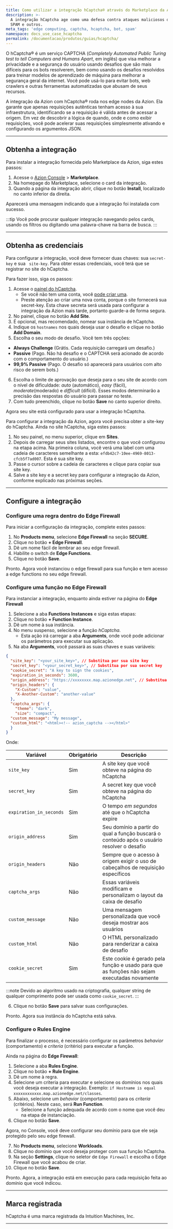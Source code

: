 ```yaml
---
title: Como utilizar a integração hCaptcha® através do Marketplace da Azion
description: >-
  A integração hCaptcha age como uma defesa contra ataques maliciosos de bots,
  SPAM e outros.
meta_tags: 'edge computing, captcha, hcaptcha, bot, spam'
namespace: docs_use_case_hcaptcha
permalink: /documentacao/produtos/guias/hcaptcha/
---
```




O hCaptcha® é um serviço CAPTCHA (*Completely Automated Public Turing test to tell Computers and Humans Apart*, em inglês) que visa melhorar a privacidade e a segurança do usuário usando desafios que são mais difíceis para os bots resolverem, bem como usando os desafios resolvidos para treinar modelos de aprendizado de máquina para melhorar a segurança geral da internet. Você pode usá-lo para evitar bots, web crawlers e outras ferramentas automatizadas que abusam de seus recursos.

A integração da Azion com hCaptcha® roda nos edge nodes da Azion. Ela garante que apenas requisições autênticas tenham acesso à sua infraestrutura, identificando se a requisição é válida antes de acessar a origem. Em vez de descobrir a lógica de quando, onde e como exibir requisições, você pode acelerar suas requisições simplesmente ativando e configurando os argumentos JSON.

---

## Obtenha a integração

Para instalar a integração fornecida pelo Marketplace da Azion, siga estes passos:

1. Acesse o [Azion Console](/pt-br/documentacao/produtos/guias/como-acessar-o-azion-console/) > **Marketplace**.
2. Na homepage do Marketplace, selecione o card da integração.
3. Quando a página da integração abrir, clique no botão **Install**, localizado no canto inferior da direita.

Aparecerá uma mensagem indicando que a integração foi instalada com sucesso.

:::tip
Você pode procurar qualquer integração navegando pelos cards, usando os filtros ou digitando uma palavra-chave na barra de busca.
:::

---

## Obtenha as credenciais

Para configurar a integração, você deve fornecer duas chaves: sua `secret-key` e sua ` site-key`. Para obter essas credenciais, você terá que se registrar no site do hCaptcha.

Para fazer isso, siga os passos:

1. Acesse o [painel do hCaptcha](https://dashboard.hcaptcha.com/overview).
   - Se você não tem uma conta, você [pode criar uma](https://www.hcaptcha.com/signup-interstitial).
   - Preste atenção ao criar uma nova conta, porque o site fornecerá sua secret-key. Esta chave secreta será usada para configurar a integração da Azion mais tarde, portanto guarde-a de forma segura.
2. No painel, clique no botão **Add Site**.
3. É opcional, mas recomendado, nomear sua instância de hCaptcha.
4. Indique os `hostnames` nos quais deseja usar o desafio e clique no botão **Add Domain**.
5. Escolha o seu modo de desafio. Você tem três opções:
- **Always Challenge** (Grátis. Cada requisição carregará um desafio.)
- **Passive** (Pago. Não há desafio e o CAPTCHA será acionado de acordo com o comportamento do usuário.)
- **99,9% Passive** (Pago. O desafio só aparecerá para usuários com alto risco de serem bots.)
6. Escolha o limite de aprovação que deseja para o seu site de acordo com o nível de dificuldade: *auto* (automático), *easy* (fácil), *moderate*(moderado) e *difficult* (difícil). Esses modos determinarão a precisão das respostas do usuário para passar no teste.
7. Com tudo preenchido, clique no botão **Save** no canto superior direito.

Agora seu site está configurado para usar a integração hCaptcha.

Para configurar a integração da Azion, agora você precisa obter a site-key do hCaptcha. Ainda no site hCaptcha, siga estes passos:

1. No seu painel, no menu superior, clique em **Sites**.
2. Depois de carregar seus sites listados, encontre o que você configurou na etapa acima.
   Na primeira coluna, você verá uma label com uma cadeia de caracteres semelhante a esta: `efdb42c7-10ee-4969-8013-cfcb5f7ad007`. Esta é sua site key.
3. Passe o cursor sobre a cadeia de caracteres e clique para copiar sua site key.
4. Salve a site key e a secret key para configurar a integração da Azion, conforme explicado nas próximas seções.

---

## Configure a integração

### Configure uma regra dentro do Edge Firewall

Para iniciar a configuração da integração, complete estes passos:

1. No **Products menu**, selecione **Edge Firewall** na seção **SECURE**.
2. Clique no botão **+ Edge Firewall**.
3. Dê um nome fácil de lembrar ao seu edge firewall.
4. Habilite o switch de **Edge Functions**.
5. Clique no botão **Save**.

Pronto. Agora você instanciou o edge firewall para sua função e tem acesso a edge functions no seu edge firewall.

### Configure uma função no Edge Firewall

Para instanciar a integração, enquanto ainda estiver na página do **Edge Firewall**

1. Selecione a aba **Functions Instances** e siga estas etapas:
2. Clique no botão **+ Function Instance**.
3. Dê um nome à sua instância.
4. No menu suspenso, selecione a função *hCaptcha*.
   - Esta ação irá carregar a aba **Arguments**, onde você pode adicionar os parâmetros para executar sua aplicação.
5. Na aba **Arguments**, você passará as suas chaves e suas variáveis:

```json
{
  "site_key": "<your_site_key>", // Substitua por sua site key
  "secret_key": "<your_secret_key>", // Substitua por sua secret key
  "cookie_secret": "A key to sign the cookies",
  "expiration_in_seconds": 3600,
  "origin_address": "https://xxxxxxxx.map.azionedge.net", // Substitua por seu domínio
  "origin_headers": {
	"X-Custom": "value",
	"X-Another-Custom": "another-value"
  },
  "captcha_args": {
	"theme": "dark",
	"size": "compact",
  "custom_message": "My message",
  "custom_html": "<html><!-- azion_captcha --></html>"
  }
}
```

Onde:

| Variável | Obrigatório | Descrição |
| ---- | ----- | ----- |
| `site_key` | Sim | A site key que você obteve na página do hCaptcha |
| `secret_key` | Sim | A secret key que você obteve na página do hCaptcha |
| `expiration_in_seconds` | Sim | O tempo *em segundos* até que o hCaptcha expire |
| `origin_address` | Sim | Seu domínio a partir do qual a função buscará o conteúdo após o usuário resolver o desafio |
| `origin_headers` | Não | Sempre que o acesso à origem exigir o uso de cabeçalhos de requisição específicos |
| `captcha_args` | Não | Essas variáveis modificam e personalizam o layout da caixa de desafio |
| `custom_message` | Não | Uma mensagem personalizada que você deseja mostrar aos usuários |
| `custom_html` | Não | O HTML personalizado para renderizar a caixa de desafio |
| `cookie_secret` | Sim | Este cookie é gerado pela função e usado para que as funções não sejam executadas novamente |

:::note
Devido ao algoritmo usado na criptografia, qualquer string de qualquer comprimento pode ser usada como `cookie_secret`.
:::

6. Clique no botão **Save** para salvar suas configurações.

Pronto. Agora sua instância do hCaptcha está salva.

### Configure o Rules Engine

Para finalizar o processo, é necessário configurar os parâmetros *behavior* (comportamento) e *criteria* (critério) para executar a função.

Ainda na página do **Edge Firewall**:

1. Selecione a aba **Rules Engine**.
2. Clique no botão **+ Rule Engine**.
3. Dê um nome à regra.
4. Selecione um criteria para executar e selecione os domínios nos quais você deseja executar a integração. Exemplo: `if Hostname is equal xxxxxxxxxxxx.map.azionedge.net/classes`.
5. Abaixo, selecione um *behavior* (comportamento) para os *criteria* (critérios). Neste caso, será **Run Function**.
   - Selecione a função adequada de acordo com o nome que você deu na etapa de instanciação.
6. Clique no botão **Save**.

Agora, no Console, você deve configurar seu domínio para que ele seja protegido pelo seu edge firewall.

7. No **Products menu**, selecione **Workloads**.
8. Clique no domínio que você deseja proteger com sua função hCaptcha.
9. Na seção **Settings**, clique no seletor de `Edge Firewall` e escolha o Edge Firewall que você acabou de criar.
10. Clique no botão **Save**.

Pronto. Agora, a integração está em execução para cada requisição feita ao domínio que você indicou.

---

## Marca registrada

hCaptcha é uma marca registrada da Intuition Machines, Inc.

---